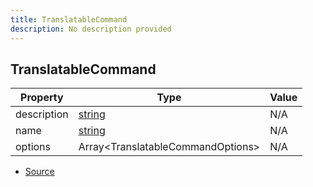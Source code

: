 ```yaml
---
title: TranslatableCommand
description: No description provided
---
```


## TranslatableCommand

| Property    | Type                                                                                              | Value |
| ----------- | ------------------------------------------------------------------------------------------------- | ----- |
| description | [string](https://developer.mozilla.org/en-US/docs/Web/JavaScript/Reference/Global_Objects/String) | N/A   |
| name        | [string](https://developer.mozilla.org/en-US/docs/Web/JavaScript/Reference/Global_Objects/String) | N/A   |
| options     | Array\<TranslatableCommandOptions>                                                                | N/A   |

- [Source](https://github.com/underctrl-io/commandkit/blob/f8cc07d11d2ae5ed7f529adff1649936223e27b2/packages/commandkit/src/app/i18n/Translation.ts#L1)
